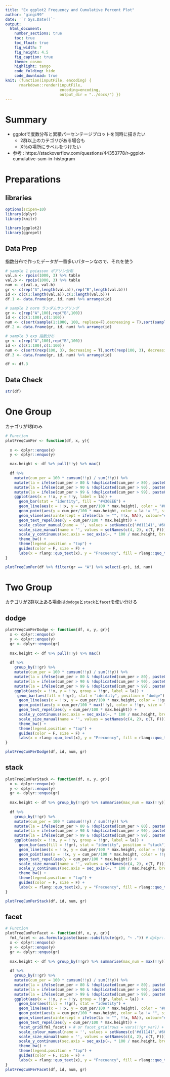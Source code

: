 ```yaml
---
title: "Ex ggplot2 Frequency and Cumulative Percent Plot"
author: "gingi99"
date: '`r Sys.Date()`'
output:
  html_document:
    number_sections: true
    toc: true
    toc_float: true
    fig_width: 7
    fig_height: 4.5
    fig_caption: true
    theme: cosmo
    highlight: tango
    code_folding: hide
    code_download: true
knit: (function(inputFile, encoding) { 
      rmarkdown::render(inputFile,
                        encoding=encoding, 
                        output_dir = "../docs/") })
---
```


# Summary 

* ggplotで度数分布と累積パーセンテージプロットを同時に描きたい
    * 2群以上のカテゴリがある場合も
    * X％の場所にラベルをつけたい
* 参考 : https://stackoverflow.com/questions/44353778/r-ggplot-cumulative-sum-in-histogram

# Preparations {.tabset .tabset-fade .tabset-pills}

## libraries

```r
options(scipen=10)
library(dplyr)
library(knitr)

library(ggplot2)
library(ggrepel)
```

## Data Prep

指数分布で作ったデータが一番多いパターンなので、それを使う

```r
# sample 1 poiasson ポアソン分布
val.a <- rpois(1000, 3) %>% table
val.b <- rpois(1000, 3) %>% table
num <- c(val.a, val.b)
gr <- c(rep("A",length(val.a)),rep("B",length(val.b)))
id <- c(c(1:length(val.a)),c(1:length(val.b)))
df.1 <- data.frame(gr, id, num) %>% arrange(id)

# sample 2 norm ランダムサンプリング
gr <- c(rep("A",100),rep("B",100))
id <- c(c(1:100),c(1:100))
num <- c(sort(sample(1:1000, 100, replace=F),decreasing = T),sort(sample(1:1000, 100, replace=F), decreasing = T))
df.2 <- data.frame(gr, id, num) %>% arrange(id)

# sample 3 exp 指数分布
gr <- c(rep("A",100),rep("B",100))
id <- c(c(1:100),c(1:100))
num <- c(sort(rexp(100, 3), decreasing = T),sort(rexp(100, 3), decreasing = T))
df.3 <- data.frame(gr, id, num) %>% arrange(id)

df <- df.3
```

## Data Check

```r
str(df)
```


# One Group

カテゴリが1群のみ

```r
# Function 
plotFreqCumPer <- function(df, x, y){
  
  x <- dplyr::enquo(x)
  y <- dplyr::enquo(y)

  max.height <- df %>% pull(!!y) %>% max()
  
  df %>%
    mutate(cum_per = 100 * cumsum(!!y) / sum(!!y)) %>%
    mutate(la = ifelse(cum_per > 80 & !duplicated(cum_per > 80), paste0(round(cum_per,2),"%\r\n",!!x), '')) %>%
    mutate(la = ifelse(cum_per > 90 & !duplicated(cum_per > 90), paste0(round(cum_per,2),"%\r\n",!!x), la)) %>%
    mutate(la = ifelse(cum_per > 99 & !duplicated(cum_per > 99), paste0(round(cum_per,2),"%\r\n",!!x), la)) %>%
    ggplot(aes(x = !!x, y = !!y, label = la)) + 
      geom_bar(stat = "identity", fill = "#436EEE") +
      geom_line(aes(x = !!x, y = cum_per/100 * max.height), color = "#666666") +
      geom_point(aes(y = cum_per/100 * max.height, color = la != "", size = la != ""), shape = 20) +
      geom_vline(aes(xintercept = ifelse(la != "", !!x, NA)), colour="#5d5d5d", linetype = "dashed", size=0.5) +
      geom_text_repel(aes(y = cum_per/100 * max.height)) + 
      scale_colour_manual(name = '', values = setNames(c('#d11141','#666666'), c(T, F))) +
      scale_size_manual(name = '', values = setNames(c(4, 2), c(T, F))) +
      scale_y_continuous(sec.axis = sec_axis(~. * 100 / max.height, breaks = seq(0, 100, by=10), name = "Cumulative percentage")) + 
      theme_bw() + 
      theme(legend.position = "top") +
      guides(color = F, size = F) + 
      labs(x = rlang::quo_text(x), y = "Frecuency", fill = rlang::quo_text(gr))
}

plotFreqCumPer(df %>% filter(gr == "A") %>% select(-gr), id, num)
```


# Two Group

カテゴリが2群以上ある場合は`dodoge`と`stack`と`facet`を使い分ける

## dodge

```r
plotFreqCumPerDodge <- function(df, x, y, gr){
  x <- dplyr::enquo(x)
  y <- dplyr::enquo(y)
  gr <- dplyr::enquo(gr)
  
  max.height <- df %>% pull(!!y) %>% max()
  
  df %>%
    group_by(!!gr) %>%
    mutate(cum_per = 100 * cumsum(!!y) / sum(!!y)) %>%
    mutate(la = ifelse(cum_per > 80 & !duplicated(cum_per > 80), paste0(round(cum_per,2),"%\r\n",!!x), '')) %>%
    mutate(la = ifelse(cum_per > 90 & !duplicated(cum_per > 90), paste0(round(cum_per,2),"%\r\n",!!x), la)) %>%
    mutate(la = ifelse(cum_per > 99 & !duplicated(cum_per > 99), paste0(round(cum_per,2),"%\r\n",!!x), la)) %>%
    ggplot(aes(x = !!x, y = !!y, group = !!gr, label = la)) + 
　　  geom_bar(aes(fill = !!gr), stat = "identity", position = "dodge") +
      geom_line(aes(x = !!x, y = cum_per/100 * max.height, color = !!gr)) +
      geom_point(aes(y = cum_per/100 * max(!!y), color = !!gr, size = la != ""), shape = 20) +
      geom_text_repel(aes(y = cum_per/100 * max.height)) + 
      scale_y_continuous(sec.axis = sec_axis(~. * 100 / max.height, breaks=seq(0, 100, by=10), name = "Cumulative percentage")) + 
      scale_size_manual(name = '', values = setNames(c(4, 2), c(T, F))) +
      theme_bw() + 
      theme(legend.position = "top") +
      guides(color = F, size = F) + 
      labs(x = rlang::quo_text(x), y = "Frecuency", fill = rlang::quo_text(gr))
}

plotFreqCumPerDodge(df, id, num, gr)
```

## stack

```r
plotFreqCumPerStack <- function(df, x, y, gr){
  x <- dplyr::enquo(x)
  y <- dplyr::enquo(y)
  gr <- dplyr::enquo(gr)
  
  max.height <- df %>% group_by(!!gr) %>% summarise(max_num = max(!!y)) %>% ungroup() %>% .$max_num %>% sum
  
  df %>%
    group_by(!!gr) %>%
    mutate(cum_per = 100 * cumsum(!!y) / sum(!!y)) %>%
    mutate(la = ifelse(cum_per > 80 & !duplicated(cum_per > 80), paste0(round(cum_per,2),"%\r\n",!!x), '')) %>%
    mutate(la = ifelse(cum_per > 90 & !duplicated(cum_per > 90), paste0(round(cum_per,2),"%\r\n",!!x), la)) %>%
    mutate(la = ifelse(cum_per > 99 & !duplicated(cum_per > 99), paste0(round(cum_per,2),"%\r\n",!!x), la)) %>%
    ggplot(aes(x = !!x, y = !!y, group = !!gr, label = la)) + 
      geom_bar(aes(fill = !!gr), stat = "identity", position = "stack") +
      geom_line(aes(x = !!x, y = cum_per/100 * max.height, color = !!gr)) +
      geom_point(aes(x = !!x, y = cum_per/100 * max.height, color = !!gr, size = la != ""), shape = 20) +
      geom_text_repel(aes(y = cum_per/100 * max.height)) + 
      scale_size_manual(name = '', values = setNames(c(4, 2), c(T, F))) +
      scale_y_continuous(sec.axis = sec_axis(~. * 100 / max.height, breaks=seq(0, 100, by=10), name = "Cumulative percentage")) + 
      theme_bw() + 
      theme(legend.position = "top") +
      guides(color = F, size = F) + 
      labs(x = rlang::quo_text(x), y = "Frecuency", fill = rlang::quo_text(gr))
}

plotFreqCumPerStack(df, id, num, gr)
```

## facet

```r
# Function 
plotFreqCumPerFacet <- function(df, x, y, gr){
  fml_facet <- as.formula(paste(base::substitute(gr), "~ .")) # dplyr::enquoはだめ
  x <- dplyr::enquo(x)
  y <- dplyr::enquo(y)
  gr <- dplyr::enquo(gr)
  
  max.height <- df %>% group_by(!!gr) %>% summarise(max_num = max(!!y)) %>% ungroup() %>% .$max_num %>% sum
  
  df %>%
    group_by(!!gr) %>%
    mutate(cum_per = 100 * cumsum(!!y) / sum(!!y)) %>%
    mutate(la = ifelse(cum_per > 80 & !duplicated(cum_per > 80), paste0(round(cum_per,2),"%\r\n",!!x), '')) %>%
    mutate(la = ifelse(cum_per > 90 & !duplicated(cum_per > 90), paste0(round(cum_per,2),"%\r\n",!!x), la)) %>%
    mutate(la = ifelse(cum_per > 99 & !duplicated(cum_per > 99), paste0(round(cum_per,2),"%\r\n",!!x), la)) %>%
    ggplot(aes(x = !!x, y = !!y, group = !!gr, label = la)) + 
      geom_bar(aes(fill = !!gr), stat = "identity") +
      geom_line(aes(x = !!x, y = cum_per/100 * max.height), color = "#666666") +
      geom_point(aes(y = cum_per/100 * max.height, color = la != "", size = la != ""), shape = 20) +
      geom_vline(aes(xintercept = ifelse(la != "", !!x, NA)), colour="#5d5d5d", linetype = "dashed", size=0.5) +
      geom_text_repel(aes(y = cum_per/100 * max.height)) + 
      facet_grid(fml_facet) + # or facet_grid(rows = vars(!!gr_var)) +  
      scale_colour_manual(name = '', values = setNames(c('#d11141','#666666'), c(T, F))) +
      scale_size_manual(name = '', values = setNames(c(4, 2), c(T, F))) +
      scale_y_continuous(sec.axis = sec_axis(~. * 100 / max.height, breaks = seq(0, 100, by=10), name = "Cumulative percentage")) + 
      theme_bw() + 
      theme(legend.position = "top") +
      guides(color = F, size = F) + 
      labs(x = rlang::quo_text(x), y = "Frecuency", fill = rlang::quo_text(gr))
}
plotFreqCumPerFacet(df, id, num, gr)
```


